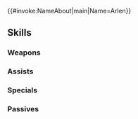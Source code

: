 {{#invoke:NameAbout|main|Name=Arlen}}{{HeroPage Tabs}}
{{Hero Infobox
|Name=Arlen
|Title=Mage of Khadein
|WeaponType=Colorless Tome
|MoveType=Infantry
|Origin=Fire Emblem: Mystery of the Emblem
|Gender=Male
|actorEN=Bobby Foley
|actorJP=大塚剛央
|artist=霜村航
|randomStartTime=2024-04-15T07:00:00Z
|additionDate=March 15, 2024
|releaseDate=March 15, 2024
|poolDate=April 5, 2024
|poolRarities=5
|cv1=1
|cv2=500200
|TagID=エルレーン
|InternalID=1077
|Properties=
|description=A mage entrusted with Khadein's future by the sage Wendell. He is envious of Merric, who inherited Excalibur. Appears in Fire Emblem: Mystery of the Emblem.
}}
{{Stats Page
|Lv1HP=19|Lv1ATK=9|Lv1SPD=12|Lv1DEF=8|Lv1RES=4
|GRHP=50|GRATK=75|GRSPD=75|GRDEF=70|GRRES=30
}}
==Skills==
===Weapons===
{{Weapons Table
|weapon1=Stone
|weapon1Default=1
|weapon1Unlock=1
|weapon2=Elstone
|weapon2Default=2
|weapon2Unlock=2
|weapon3=Atlas (weapon)
|weapon3Default=4
|weapon3Unlock=3
|weapon4=Lightburst Tome
|weapon4Default=5
|weapon4Unlock=5
}}
===Assists===
{{Assists Table}}
===Specials===
{{Specials Table
|special1=Glowing Ember
|special1Default=4
|special1Unlock=3
|special2=Ignis
|special2Unlock=4
}}
===Passives===
{{Passives Table
|passiveA1=Close Counter
|passiveA2=C Bonus Doubler
|passiveA1Unlock=4
|passiveA2Unlock=5
|passiveB1=Atk/Res Tempo 1
|passiveB2=Atk/Res Tempo 2
|passiveB3=Atk/Res Tempo 3
|passiveB4=Atk/Res Tempo 4
|passiveB1Unlock=2
|passiveB2Unlock=3
|passiveB3Unlock=4
|passiveB4Unlock=5
}}
{{Heroes Navbox}}